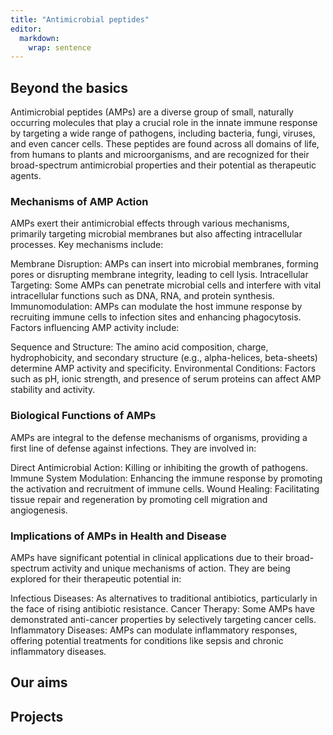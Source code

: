```yaml
---
title: "Antimicrobial peptides"
editor: 
  markdown: 
    wrap: sentence
---
```


## Beyond the basics

Antimicrobial peptides (AMPs) are a diverse group of small, naturally occurring molecules that play a crucial role in the innate immune response by targeting a wide range of pathogens, including bacteria, fungi, viruses, and even cancer cells. These peptides are found across all domains of life, from humans to plants and microorganisms, and are recognized for their broad-spectrum antimicrobial properties and their potential as therapeutic agents.

### Mechanisms of AMP Action

AMPs exert their antimicrobial effects through various mechanisms, primarily targeting microbial membranes but also affecting intracellular processes. Key mechanisms include:

Membrane Disruption: AMPs can insert into microbial membranes, forming pores or disrupting membrane integrity, leading to cell lysis.
Intracellular Targeting: Some AMPs can penetrate microbial cells and interfere with vital intracellular functions such as DNA, RNA, and protein synthesis.
Immunomodulation: AMPs can modulate the host immune response by recruiting immune cells to infection sites and enhancing phagocytosis.
Factors influencing AMP activity include:

Sequence and Structure: The amino acid composition, charge, hydrophobicity, and secondary structure (e.g., alpha-helices, beta-sheets) determine AMP activity and specificity.
Environmental Conditions: Factors such as pH, ionic strength, and presence of serum proteins can affect AMP stability and activity.

### Biological Functions of AMPs

AMPs are integral to the defense mechanisms of organisms, providing a first line of defense against infections. They are involved in:

Direct Antimicrobial Action: Killing or inhibiting the growth of pathogens.
Immune System Modulation: Enhancing the immune response by promoting the activation and recruitment of immune cells.
Wound Healing: Facilitating tissue repair and regeneration by promoting cell migration and angiogenesis.

### Implications of AMPs in Health and Disease

AMPs have significant potential in clinical applications due to their broad-spectrum activity and unique mechanisms of action. They are being explored for their therapeutic potential in:

Infectious Diseases: As alternatives to traditional antibiotics, particularly in the face of rising antibiotic resistance.
Cancer Therapy: Some AMPs have demonstrated anti-cancer properties by selectively targeting cancer cells.
Inflammatory Diseases: AMPs can modulate inflammatory responses, offering potential treatments for conditions like sepsis and chronic inflammatory diseases.

## Our aims

## Projects
